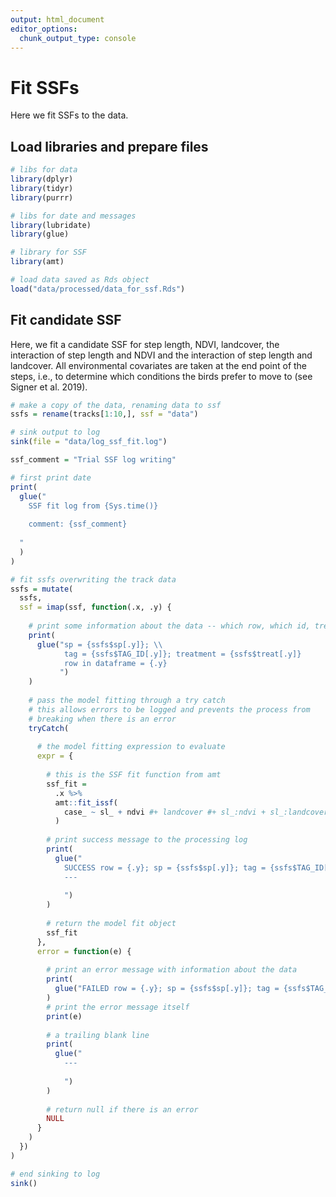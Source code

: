 ```yaml
---
output: html_document
editor_options: 
  chunk_output_type: console
---
```

# Fit SSFs

Here we fit SSFs to the data.

## Load libraries and prepare files

```r
# libs for data
library(dplyr)
library(tidyr)
library(purrr)

# libs for date and messages
library(lubridate)
library(glue)

# library for SSF
library(amt)
```

```r
# load data saved as Rds object
load("data/processed/data_for_ssf.Rds")
```

## Fit candidate SSF

Here, we fit a candidate SSF for step length, NDVI, landcover, the interaction of step length and NDVI and the interaction of step length and landcover. All environmental covariates are taken at the end point of the steps, i.e., to determine which conditions the birds prefer to move to (see Signer et al. 2019).

```r
# make a copy of the data, renaming data to ssf
ssfs = rename(tracks[1:10,], ssf = "data")
```

```r
# sink output to log
sink(file = "data/log_ssf_fit.log")

ssf_comment = "Trial SSF log writing"

# first print date
print(
  glue("
    SSF fit log from {Sys.time()}
    
    comment: {ssf_comment}
    
  "
  )
)

# fit ssfs overwriting the track data
ssfs = mutate(
  ssfs,
  ssf = imap(ssf, function(.x, .y) {
    
    # print some information about the data -- which row, which id, treatment
    print(
      glue("sp = {ssfs$sp[.y]}; \\
            tag = {ssfs$TAG_ID[.y]}; treatment = {ssfs$treat[.y]}
            row in dataframe = {.y}
           ")
    )
    
    # pass the model fitting through a try catch
    # this allows errors to be logged and prevents the process from
    # breaking when there is an error
    tryCatch(
      
      # the model fitting expression to evaluate
      expr = {
        
        # this is the SSF fit function from amt
        ssf_fit = 
          .x %>% 
          amt::fit_issf(
            case_ ~ sl_ + ndvi #+ landcover #+ sl_:ndvi + sl_:landcover
          )
        
        # print success message to the processing log
        print(
          glue("
            SUCCESS row = {.y}; sp = {ssfs$sp[.y]}; tag = {ssfs$TAG_ID[.y]}
            ---
            
            ")
        )
        
        # return the model fit object
        ssf_fit
      }, 
      error = function(e) {
        
        # print an error message with information about the data
        print(
          glue("FAILED row = {.y}; sp = {ssfs$sp[.y]}; tag = {ssfs$TAG_ID[.y]}")
        )
        # print the error message itself
        print(e)
        
        # a trailing blank line
        print(
          glue("
            ---
            
            ")
        )
        
        # return null if there is an error
        NULL
      }
    )
  })
)

# end sinking to log
sink()
```

